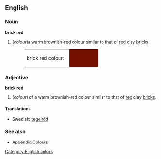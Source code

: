 ==English==

===Noun===
'''brick red'''
#(''colour'')a warm brownish-red colour similar to that of [[red]] clay [[bricks]].
#:<table><tr><td>brick red colour: &nbsp;</td><td bgcolor="#731000" width="80">&nbsp; </td></tr></table>

===Adjective===
'''brick red'''
#(''colour'') of a warm brownish-red colour similar to that of [[red]] clay [[bricks]].

====Translations====
*Swedish: [[tegelröd]] 

===See also===
*[[Wiktionary_Appendix:Colours|Appendix:Colours]]

[[Category:English colors]]